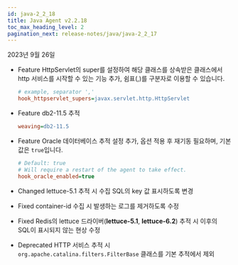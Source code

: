 ```yaml
---
id: java-2_2_18
title: Java Agent v2.2.18
toc_max_heading_level: 2
pagination_next: release-notes/java/java-2_2_17
---
```


2023년 9월 26일

- <Status>Feature</Status> HttpServlet의 super를 설정하여 해당 클래스를 상속받은 클래스에서 http 서비스를 시작할 수 있는 기능 추가, 쉼표(,)를 구분자로 이용할 수 있습니다.

  ```ini title='whatap.conf'
  # example, separator ','
  hook_httpservlet_supers=javax.servlet.http.HttpServlet
  ```

- <Status>Feature</Status> db2-11.5 추적

  ```ini title='whatap.conf'
  weaving=db2-11.5
  ```

- <Status>Feature</Status> Oracle 데이터베이스 추적 설정 추가, 옵션 적용 후 재기동 필요하며, 기본값은 `true`입니다.

  ```ini title='whatap.conf'
  # Default: true
  # Will require a restart of the agent to take effect.
  hook_oracle_enabled=true
  ```

- <Status>Changed</Status> lettuce-5.1 추적 시 수집 SQL의 key 값 표시하도록 변경

- <Status>Fixed</Status> container-id 수집 시 발생하는 로그를 제거하도록 수정

- <Status>Fixed</Status> Redis의 lettuce 드라이버(<b>lettuce-5.1</b>, <b>lettuce-6.2</b>) 추적 시 이후의 SQL이 표시되지 않는 현상 수정

- <Status>Deprecated</Status> HTTP 서비스 추적 시 <code>org.apache.catalina.filters.FilterBase</code> 클래스를 기본 추적에서 제외